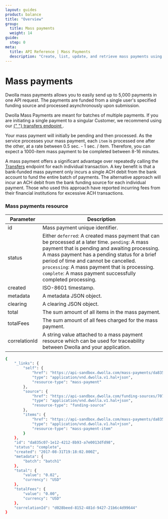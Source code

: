 ```yaml
---
layout: guides
product: balance
title: "Overview"
group:
  title: Mass payments
  weight: 14
guide:
  step: 0
meta:
  title: API Reference | Mass Payments
  description: "Create, list, update, and retrieve mass payments using the Dwolla API."
---
```


# Mass payments

Dwolla mass payments allows you to easily send up to 5,000 payments in one API request. The payments are funded from a single user's specified funding source and processed asynchronously upon submission.

<AlertBar variation="info">
  Dwolla Mass Payments are meant for batches of multiple payments. If you are
  initiating a single payment to a singular Customer, we recommend using our
  <a href="https://developers.dwolla.com/api-reference/transfers">
    {" "}
    transfers endpoint
  </a>.
</AlertBar>

Your mass payment will initially be pending and then processed. As the service processes your mass payment, each `item` is processed one after the other, at a rate between 0.5 sec. - 1 sec. / item. Therefore, you can expect a 1000-item mass payment to be completed between 8-16 minutes.

A mass payment offers a significant advantage over repeatedly calling the [Transfers](https://developers.dwolla.com/api-reference/transfers) endpoint for each individual transaction. A key benefit is that a bank-funded mass payment only incurs a single ACH debit from the bank account to fund the entire batch of payments. The alternative approach will incur an ACH debit from the bank funding source for each individual payment. Those who used this approach have reported incurring fees from their financial institutions for excessive ACH transactions.

### Mass payments resource

| Parameter     | Description                                                                                                                                                                                                                                                                                                                                                |
| ------------- | ---------------------------------------------------------------------------------------------------------------------------------------------------------------------------------------------------------------------------------------------------------------------------------------------------------------------------------------------------------- |
| id            | Mass payment unique identifier.                                                                                                                                                                                                                                                                                                                            |
| status        | Either `deferred`: A created mass payment that can be processed at a later time. `pending`: A mass payment that is pending and awaiting processing. A mass payment has a pending status for a brief period of time and cannot be cancelled. `processing`: A mass payment that is processing. `complete`: A mass payment successfully completed processing. |
| created       | ISO-8601 timestamp.                                                                                                                                                                                                                                                                                                                                        |
| metadata      | A metadata JSON object.                                                                                                                                                                                                                                                                                                                                    |
| clearing      | A clearing JSON object.                                                                                                                                                                                                                                                                                                                                    |
| total         | The sum amount of all items in the mass payment.                                                                                                                                                                                                                                                                                                           |
| totalFees     | The sum amount of all fees charged for the mass payment.                                                                                                                                                                                                                                                                                                   |
| correlationId | A string value attached to a mass payment resource which can be used for traceability between Dwolla and your application.                                                                                                                                                                                                                                 |

```bash
{
    "_links": {
        "self": {
            "href": "https://api-sandbox.dwolla.com/mass-payments/da835c07-1e12-4212-8b93-a7e0013dfd98",
            "type": "application/vnd.dwolla.v1.hal+json",
            "resource-type": "mass-payment"
        },
        "source": {
            "href": "https://api-sandbox.dwolla.com/funding-sources/707177c3-bf15-4e7e-b37c-55c3898d9bf4",
            "type": "application/vnd.dwolla.v1.hal+json",
            "resource-type": "funding-source"
        },
        "items": {
            "href": "https://api-sandbox.dwolla.com/mass-payments/da835c07-1e12-4212-8b93-a7e0013dfd98/items",
            "type": "application/vnd.dwolla.v1.hal+json",
            "resource-type": "mass-payment-item"
        }
    },
    "id": "da835c07-1e12-4212-8b93-a7e0013dfd98",
    "status": "complete",
    "created": "2017-08-31T19:18:02.000Z",
    "metadata": {
        "batch": "batch1"
    },
    "total": {
        "value": "0.02",
        "currency": "USD"
    },
    "totalFees": {
        "value": "0.00",
        "currency": "USD"
    },
    "correlationId": "d028beed-8152-481d-9427-21b6c4d99644"
}
```
